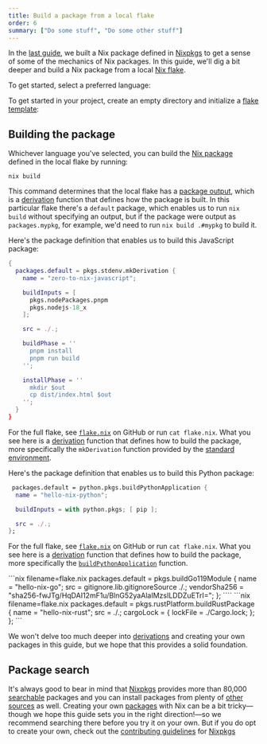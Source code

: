 ```yaml
---
title: Build a package from a local flake
order: 6
summary: ["Do some stuff", "Do some other stuff"]
---
```


In the [last guide][prev], we built a Nix package defined in [Nixpkgs] to get a sense of some of the mechanics of Nix packages.
In this guide, we'll dig a bit deeper and build a Nix package from a local [Nix flake][flake].

To get started, select a preferred language:

<Languages client:load />

To get started in your <Language client:load /> project, create an empty directory and initialize a [flake template][templates]:

<Shell client:load />

## Building the package

Whichever language you've selected, you can build the [Nix package][packages] defined in the local flake by running:

```shell
nix build
```

This command determines that the local flake has a [package output][outputs], which is a [derivation] function that defines how the package is built.
In this particular flake there's a `default` package, which enables us to run `nix build` without specifying an output, but if the package were output as `packages.mypkg`, for example, we'd need to run `nix build .#mypkg` to build it.

<SpecificLanguage lang="JavaScript">
Here's the package definition that enables us to build this JavaScript package:

```nix filename=flake.nix
{
  packages.default = pkgs.stdenv.mkDerivation {
    name = "zero-to-nix-javascript";

    buildInputs = [
      pkgs.nodePackages.pnpm
      pkgs.nodejs-18_x
    ];

    src = ./.;

    buildPhase = ''
      pnpm install
      pnpm run build
    '';

    installPhase = ''
      mkdir $out
      cp dist/index.html $out
    '';
  }
}
```

For the full flake, see [`flake.nix`][flake-js] on GitHub or run `cat flake.nix`.
What you see here is a [derivation] function that defines how to build the package, more specifically the `mkDerivation` function provided by the [standard environment][stdenv].

</SpecificLanguage>
<SpecificLanguage lang="Python">
Here's the package definition that enables us to build this Python package:

```nix filename=flake.nix
 packages.default = python.pkgs.buildPythonApplication {
  name = "hello-nix-python";

  buildInputs = with python.pkgs; [ pip ];

  src = ./.;
};
```

For the full flake, see [`flake.nix`][flake-py] on GitHub or run `cat flake.nix`.
What you see here is a [derivation] function that defines how to build the package, more specifically the [`buildPythonApplication`][buildpythonapplication] function.

</SpecificLanguage>
<SpecificLanguage lang="Go">
```nix filename=flake.nix
packages.default = pkgs.buildGo119Module {
  name = "hello-nix-go";
  src = gitignore.lib.gitignoreSource ./.;
  vendorSha256 = "sha256-fwJTg/HqDAI12mF1u/BlnG52yaAlaIMzsILDDZuETrI=";
};
````
</SpecificLanguage>
<SpecificLanguage lang="Rust">
```nix filename=flake.nix
 packages.default = pkgs.rustPlatform.buildRustPackage {
  name = "hello-nix-rust";
  src = ./.;
  cargoLock = {
    lockFile = ./Cargo.lock;
  };
};
```

</SpecificLanguage>

We won't delve too much deeper into [derivations][derivation] and creating your own packages in this guide, but we hope that this provides a solid foundation.

## Package search

It's always good to bear in mind that [Nixpkgs] provides more than 80,000 [searchable][search] packages and you can install packages from plenty of [other sources][flake] as well.
Creating your own [packages] with Nix can be a bit tricky&mdash;though we hope this guide sets you in the right direction!&mdash;so we recommend searching there before you try it on your own.
But if you do opt to create your own, check out the [contributing guidelines][contributing] for [Nixpkgs]

[buildpythonapplication]: https://nixos.org/manual/nixpkgs/stable/#buildpythonapplication-function
[contributing]: https://github.com/NixOS/nixpkgs/blob/master/CONTRIBUTING.md
[derivation]: /concepts/derivations
[devenv]: /start/dev-shell-flake
[flake]: /concepts/flakes
[flake-js]: https://github.com/DeterminateSystems/zero-to-nix/tree/main/nix/templates/javascript/flake.nix
[flake-py]: https://github.com/DeterminateSystems/zero-to-nix/tree/main/nix/templates/python/flake.nix
[nixpkgs]: /concepts/nixpkgs
[outputs]: /concepts/flake-outputs
[packages]: /concepts/package
[prev]: /start/build-package-nixpkgs
[search]: https://search.nixos.org/packages
[stdenv]: https://nixos.org/manual/nixpkgs/stable/#chap-stdenv
[templates]: /concepts/flake-templates
